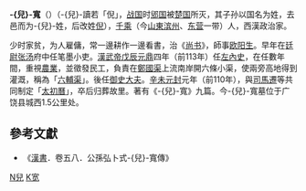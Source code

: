 {{noteTA
|1=zh:兒;zh-hans:兒;zh-hant:兒;}}

'''-{兒}-寬'''（{{bd|？||前103年||catIdx=Ni,儿}}）（-{兒}-讀若「倪」，[[战国|战国]]时[[郳国|郳国]]被[[楚国|楚国]]所灭，其子孙以国名为姓，去邑而为-{兒}-姓，后改姓[[倪|倪]]），[[千乘郡|千乘]]（今[[山東|山東]][[滨州|滨州]]、[[东营|东营]]一带）人，西漢政治家。

少时家贫，为人雇傭，常一邊耕作一邊看書，治《[[尚书|尚书]]》，師事[[欧阳生|欧阳生]]。早年在[[廷尉|廷尉]][[张汤|张汤]]府中任笔墨小吏。[[漢武帝|漢武帝]][[戊辰|戊辰]][[元鼎|元鼎]]四年（前113年）任[[內史|左內史]]，在任數年間，重視[[農業|農業]]，並徵發民工，負責在[[鄭國渠|鄭國渠]]上流南岸開六條小渠，使兩旁高地得到灌溉，稱為「[[六輔渠|六輔渠]]」。後任[[御史大夫|御史大夫]]。[[辛未|辛未]][[元封_(西汉)|元封]]元年（前110年），與[[司馬遷|司馬遷]]等共同制定「[[太初曆|太初曆]]」，卒后归葬故里。著有《-{兒}-寬》九篇。今-{兒}-寬墓位于广饶县城西1.5公里处。

==參考文獻==
*《[[漢書|漢書]]．卷五八．公孫弘卜式-{兒}-寬傳》

{{start box}}
{{s-before|[[卜式|卜式]]}}
{{s-title|[[西汉|西汉]][[御史大夫|御史大夫]]<br>第二十七任<br>前110年—前102年}}
{{s-after|[[王延廣|王延廣]]}}
{{end box}}

{{山东人小作品}}

[[Category:西漢政治人物|N兒]]
[[Category:倪姓|K宽]]
